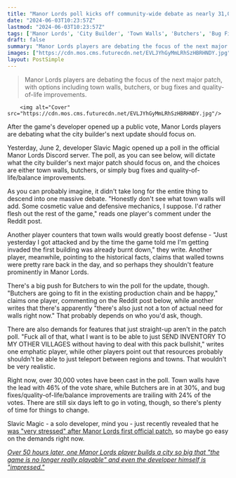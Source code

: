 ```yaml
---
title: "Manor Lords poll kicks off community-wide debate as nearly 31,000 fans show up to debate what the city builder needs next - town walls, butchers, or bug fixes"
date: "2024-06-03T10:23:57Z"
lastmod: "2024-06-03T10:23:57Z"
tags: ['Manor Lords', 'City Builder', 'Town Walls', 'Butchers', 'Bug Fixes', 'Quality of Life', 'Balance Improvements', 'Patch', 'Update', 'Historical Accuracy']
draft: false
summary: "Manor Lords players are debating the focus of the next major patch, with options including town walls, butchers, or bug fixes and quality-of-life improvements."
images: ["https://cdn.mos.cms.futurecdn.net/EVLJYhGyMmLRhSzHBRHNDY.jpg"]
layout: PostSimple
---
```

> Manor Lords players are debating the focus of the next major patch, with options including town walls, butchers, or bug fixes and quality-of-life improvements.


        <img alt="Cover" src="https://cdn.mos.cms.futurecdn.net/EVLJYhGyMmLRhSzHBRHNDY.jpg"/>
        
After the game's developer opened up a public vote, Manor Lords players are debating what the city builder's next update should focus on.

Yesterday, June 2, developer Slavic Magic opened up a poll in the official Manor Lords Discord server. The poll, as you can see below, will dictate what the city builder's next major patch should focus on, and the choices are either town walls, butchers, or simply bug fixes and quality-of-life/balance improvements. 

As you can probably imagine, it didn't take long for the entire thing to descend into one massive debate. "Honestly don't see what town walls will add. Some cosmetic value and defensive mechanics, I suppose. I'd rather flesh out the rest of the game," reads one player's comment under the Reddit post. 

Another player counters that town walls would greatly boost defense - "Just yesterday I got attacked and by the time the game told me I'm getting invaded the first building was already burnt down," they write. Another player, meanwhile, pointing to the historical facts, claims that walled towns were pretty rare back in the day, and so perhaps they shouldn't feature prominently in Manor Lords.

There's a big push for Butchers to win the poll for the update, though. "Butchers are going to fit in the existing production chain and be happy," claims one player, commenting on the Reddit post below, while another writes that there's apparently "there's also just not a ton of actual need for walls right now." That probably depends on who you'd ask, though.

There are also demands for features that just straight-up aren't in the patch poll. "Fuck all of that, what I want is to be able to just SEND INVENTORY TO MY OTHER VILLAGES without having to deal with this pack bullshit," writes one emphatic player, while other players point out that resources probably shouldn't be able to just teleport between regions and towns. That wouldn't be very realistic.

Right now, over 30,000 votes have been cast in the poll. Town walls have the lead with 46% of the vote share, while Butchers are in at 30%, and bug fixes/quality-of-life/balance improvements are trailing with 24% of the votes. There are still six days left to go in voting, though, so there's plenty of time for things to change.

Slavic Magic - a solo developer, mind you - just recently revealed that he [was "very stressed" after Manor Lords first official patch](https://www.gamesradar.com/games/city-builder/manor-lords-dev-really-stressed-after-the-hit-city-builders-first-official-patch-which-buffs-archers-adds-mourning-and-cuts-back-on-ale/), so maybe go easy on the demands right now.

[<em>Over 50 hours later, one Manor Lords player builds a city so big that "the game is no longer really playable" and even the developer himself is "impressed."</em>](https://www.gamesradar.com/games/city-builder/over-50-hours-later-one-manor-lords-player-builds-a-city-so-big-that-the-game-is-no-longer-really-playable-and-even-the-developer-himself-is-impressed/)
        